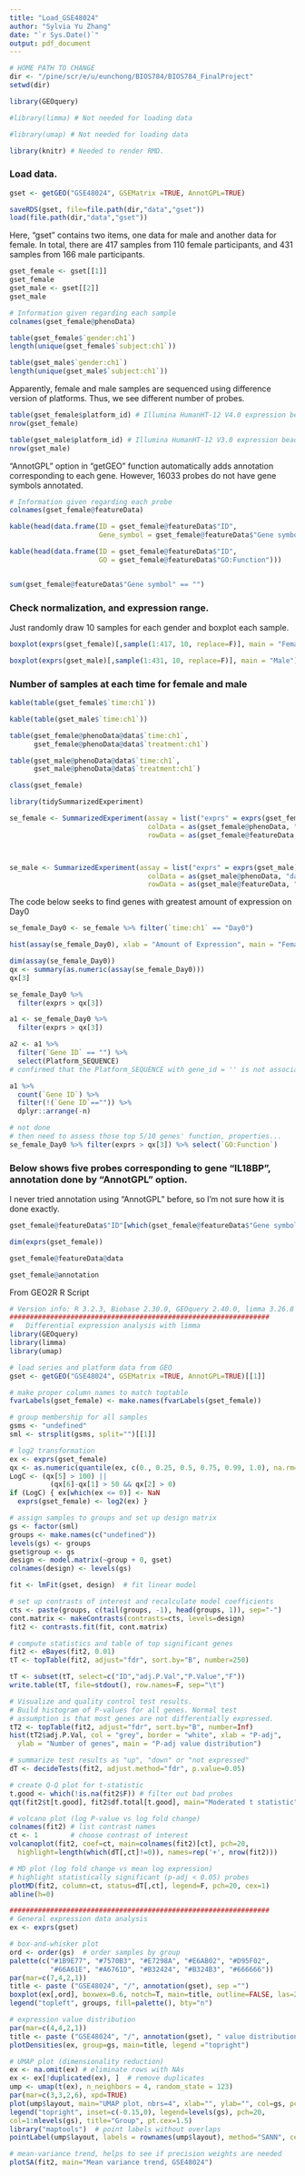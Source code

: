 ```yaml
---
title: "Load_GSE48024"
author: "Sylvia Yu Zhang"
date: "`r Sys.Date()`"
output: pdf_document
---
```


```r
# HOME PATH TO CHANGE
dir <- "/pine/scr/e/u/eunchong/BIOS784/BIOS784_FinalProject"
setwd(dir)
```


```r
library(GEOquery)

#library(limma) # Not needed for loading data

#library(umap) # Not needed for loading data

library(knitr) # Needed to render RMD.
```

### Load data.
```r
gset <- getGEO("GSE48024", GSEMatrix =TRUE, AnnotGPL=TRUE)
```

```r
saveRDS(gset, file=file.path(dir,"data","gset"))
load(file.path(dir,"data","gset"))
```


Here, "gset" contains two items, one data for male and another data for female. In total, there are 417 samples from 110 female participants, and 431 samples from 166 male participants. 

```r
gset_female <- gset[[1]]
gset_female
gset_male <- gset[[2]]
gset_male

# Information given regarding each sample
colnames(gset_female@phenoData)

table(gset_female$`gender:ch1`)
length(unique(gset_female$`subject:ch1`))

table(gset_male$`gender:ch1`)
length(unique(gset_male$`subject:ch1`))
```

Apparently, female and male samples are sequenced using difference version of platforms. Thus, we see different number of probes. 

```r
table(gset_female$platform_id) # Illumina HumanHT-12 V4.0 expression beadchip
nrow(gset_female)

table(gset_male$platform_id) # Illumina HumanHT-12 V3.0 expression beadchip
nrow(gset_male)
```

"AnnotGPL" option in "getGEO" function automatically adds annotation corresponding to each gene. However, 16033 probes do not have gene symbols annotated. 

```r
# Information given regarding each probe
colnames(gset_female@featureData)

kable(head(data.frame(ID = gset_female@featureData$"ID",
                      Gene_symbol = gset_female@featureData$"Gene symbol")))

kable(head(data.frame(ID = gset_female@featureData$"ID",
                      GO = gset_female@featureData$"GO:Function")))


sum(gset_female@featureData$"Gene symbol" == "")

```

### Check normalization, and expression range.

Just randomly draw 10 samples for each gender and boxplot each sample. 
```r
boxplot(exprs(gset_female)[,sample(1:417, 10, replace=F)], main = "Female")

boxplot(exprs(gset_male)[,sample(1:431, 10, replace=F)], main = "Male")
```

### Number of samples at each time for female and male

```r
kable(table(gset_female$`time:ch1`))

kable(table(gset_male$`time:ch1`))
```

```r
table(gset_female@phenoData@data$`time:ch1`,
      gset_female@phenoData@data$`treatment:ch1`)

table(gset_male@phenoData@data$`time:ch1`,
      gset_male@phenoData@data$`treatment:ch1`)
```

```r
class(gset_female)
```

```r
library(tidySummarizedExperiment)

se_female <- SummarizedExperiment(assay = list("exprs" = exprs(gset_female)),
                                  colData = as(gset_female@phenoData, "data.frame"),
                                  rowData = as(gset_female@featureData, "data.frame"))



se_male <- SummarizedExperiment(assay = list("exprs" = exprs(gset_male)),
                                  colData = as(gset_male@phenoData, "data.frame"),
                                  rowData = as(gset_male@featureData, "data.frame"))
```

The code below seeks to find genes with greatest amount of expression on Day0
```r
se_female_Day0 <- se_female %>% filter(`time:ch1` == "Day0")

hist(assay(se_female_Day0), xlab = "Amount of Expression", main = "Female")

dim(assay(se_female_Day0))
qx <- summary(as.numeric(assay(se_female_Day0)))
qx[3]

se_female_Day0 %>% 
  filter(exprs > qx[3])

a1 <- se_female_Day0 %>% 
  filter(exprs > qx[3])

a2 <- a1 %>%
  filter(`Gene ID` == "") %>%
  select(Platform_SEQUENCE)
# confirmed that the Platform_SEQUENCE with gene_id = '' is not associated with a gene based on current Illumina annotation info in https://www.ncbi.nlm.nih.gov/geo/query/acc.cgi?acc=GPL10558

a1 %>%
  count(`Gene ID`) %>%
  filter(!(`Gene ID`=="")) %>%
  dplyr::arrange(-n)

# not done
# then need to assess those top 5/10 genes' function, properties...
se_female_Day0 %>% filter(exprs > qx[3]) %>% select(`GO:Function`)
```


### Below shows five probes corresponding to gene "IL18BP", annotation done by "AnnotGPL" option.

I never tried annotation using "AnnotGPL" before, so I'm not sure how it is done exactly. 

```r
gset_female@featureData$"ID"[which(gset_female@featureData$"Gene symbol" == "IL18BP")]

```

```r
dim(exprs(gset_female))
```


```r
gset_female@featureData@data
```


```r
gset_female@annotation
```




From GEO2R R Script

```r
# Version info: R 3.2.3, Biobase 2.30.0, GEOquery 2.40.0, limma 3.26.8
################################################################
#   Differential expression analysis with limma
library(GEOquery)
library(limma)
library(umap)

# load series and platform data from GEO
gset <- getGEO("GSE48024", GSEMatrix =TRUE, AnnotGPL=TRUE)[[1]]

# make proper column names to match toptable 
fvarLabels(gset_female) <- make.names(fvarLabels(gset_female))

# group membership for all samples
gsms <- "undefined"
sml <- strsplit(gsms, split="")[[1]]

# log2 transformation
ex <- exprs(gset_female)
qx <- as.numeric(quantile(ex, c(0., 0.25, 0.5, 0.75, 0.99, 1.0), na.rm=T))
LogC <- (qx[5] > 100) ||
          (qx[6]-qx[1] > 50 && qx[2] > 0)
if (LogC) { ex[which(ex <= 0)] <- NaN
  exprs(gset_female) <- log2(ex) }

# assign samples to groups and set up design matrix
gs <- factor(sml)
groups <- make.names(c("undefined"))
levels(gs) <- groups
gset$group <- gs
design <- model.matrix(~group + 0, gset)
colnames(design) <- levels(gs)

fit <- lmFit(gset, design)  # fit linear model

# set up contrasts of interest and recalculate model coefficients
cts <- paste(groups, c(tail(groups, -1), head(groups, 1)), sep="-")
cont.matrix <- makeContrasts(contrasts=cts, levels=design)
fit2 <- contrasts.fit(fit, cont.matrix)

# compute statistics and table of top significant genes
fit2 <- eBayes(fit2, 0.01)
tT <- topTable(fit2, adjust="fdr", sort.by="B", number=250)

tT <- subset(tT, select=c("ID","adj.P.Val","P.Value","F"))
write.table(tT, file=stdout(), row.names=F, sep="\t")

# Visualize and quality control test results.
# Build histogram of P-values for all genes. Normal test
# assumption is that most genes are not differentially expressed.
tT2 <- topTable(fit2, adjust="fdr", sort.by="B", number=Inf)
hist(tT2$adj.P.Val, col = "grey", border = "white", xlab = "P-adj",
  ylab = "Number of genes", main = "P-adj value distribution")

# summarize test results as "up", "down" or "not expressed"
dT <- decideTests(fit2, adjust.method="fdr", p.value=0.05)

# create Q-Q plot for t-statistic
t.good <- which(!is.na(fit2$F)) # filter out bad probes
qqt(fit2$t[t.good], fit2$df.total[t.good], main="Moderated t statistic")

# volcano plot (log P-value vs log fold change)
colnames(fit2) # list contrast names
ct <- 1        # choose contrast of interest
volcanoplot(fit2, coef=ct, main=colnames(fit2)[ct], pch=20,
  highlight=length(which(dT[,ct]!=0)), names=rep('+', nrow(fit2)))

# MD plot (log fold change vs mean log expression)
# highlight statistically significant (p-adj < 0.05) probes
plotMD(fit2, column=ct, status=dT[,ct], legend=F, pch=20, cex=1)
abline(h=0)

################################################################
# General expression data analysis
ex <- exprs(gset)

# box-and-whisker plot
ord <- order(gs)  # order samples by group
palette(c("#1B9E77", "#7570B3", "#E7298A", "#E6AB02", "#D95F02",
          "#66A61E", "#A6761D", "#B32424", "#B324B3", "#666666"))
par(mar=c(7,4,2,1))
title <- paste ("GSE48024", "/", annotation(gset), sep ="")
boxplot(ex[,ord], boxwex=0.6, notch=T, main=title, outline=FALSE, las=2, col=gs[ord])
legend("topleft", groups, fill=palette(), bty="n")

# expression value distribution
par(mar=c(4,4,2,1))
title <- paste ("GSE48024", "/", annotation(gset), " value distribution", sep ="")
plotDensities(ex, group=gs, main=title, legend ="topright")

# UMAP plot (dimensionality reduction)
ex <- na.omit(ex) # eliminate rows with NAs
ex <- ex[!duplicated(ex), ]  # remove duplicates
ump <- umap(t(ex), n_neighbors = 4, random_state = 123)
par(mar=c(3,3,2,6), xpd=TRUE)
plot(ump$layout, main="UMAP plot, nbrs=4", xlab="", ylab="", col=gs, pch=20, cex=1.5)
legend("topright", inset=c(-0.15,0), legend=levels(gs), pch=20,
col=1:nlevels(gs), title="Group", pt.cex=1.5)
library("maptools")  # point labels without overlaps
pointLabel(ump$layout, labels = rownames(ump$layout), method="SANN", cex=0.6)

# mean-variance trend, helps to see if precision weights are needed
plotSA(fit2, main="Mean variance trend, GSE48024")


```

